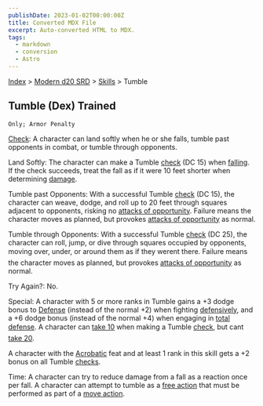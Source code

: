 ```yaml
---
publishDate: 2023-01-02T00:00:00Z
title: Converted MDX File
excerpt: Auto-converted HTML to MDX.
tags:
  - markdown
  - conversion
  - Astro
---
```






[Index](-index) > [Modern d20 SRD](modern-d20-srd-index) > [Skills](modern-d20-srd-skills-index) > Tumble




## Tumble (Dex) Trained
    Only; Armor Penalty


[Check](modern-d20-srd-skills-skill-basics-php#skill-check-index): A character can land softly when he or she falls, tumble past opponents in combat, or tumble through opponents.



Land Softly: The character can make a Tumble [check](modern-d20-srd-skills-skill-basics-php#skill-check-index) (DC 15) when [falling](modern-d20-srd-environment-hazards-falling). If the check succeeds, treat the fall as if it were 10 feet shorter when determining [damage](modern-d20-srd-environment-hazards-falling).



Tumble past Opponents: With a successful Tumble [check](modern-d20-srd-skills-skill-basics-php#skill-check-index) (DC 15), the character can weave, dodge, and roll up to 20 feet through squares adjacent to opponents, risking no [attacks
of opportunity](modern-d20-srd-combat-attacks-of-opportunity). Failure means the character moves as planned, but provokes [attacks
of opportunity](modern-d20-srd-combat-attacks-of-opportunity) as normal.



Tumble through Opponents: With a successful Tumble [check](modern-d20-srd-skills-skill-basics-php#skill-check-index) (DC 25), the character can roll, jump, or dive through squares occupied by opponents, moving over, under, or around them as if they werent there. Failure means the character moves as planned, but provokes [attacks
of opportunity](modern-d20-srd-skills-skill-basics-php#skill-check-index) as normal.



Try Again?: No.



Special: A character with 5 or more ranks in Tumble gains a +3 dodge bonus to [Defense](modern-d20-srd-combat-defense) (instead of the normal +2) when fighting [defensively](modern-d20-srd-combat-defense), and a +6 dodge bonus (instead of the normal +4) when engaging in [total
defense](modern-d20-srd-combat-defense).
A character can [take
10](modern-d20-srd-skills-skill-basics-php#take10-index) when making a Tumble [check](modern-d20-srd-skills-skill-basics-php#skill-check-index), but cant [take
20](modern-d20-srd-skills-skill-basics-php#take20-index).



A character with the [Acrobatic](modern-d20-srd-feats-acrobatic) feat and at least 1 rank in this skill gets a +2 bonus on all Tumble [checks](modern-d20-srd-skills-skill-basics-php#skill-check-index).


Time: A character can try to reduce damage from a fall as a reaction once
  per fall. A character can attempt to tumble as a [free
  action](modern-d20-srd-combat-action-types) that must be performed
  as part of a [move action](modern-d20-srd-combat-move-actions).



